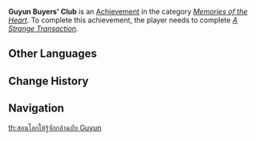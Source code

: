 {{Achievement Infobox
|title        = 
|id           = 84124
|order id     = 6911
|category     = Memories of the Heart
|description  = Find out the truth behind the deal Beidou's making.
|requirements = Complete ''[[Beneath the Surface#A Strange Transaction|A Strange Transaction]].''
|primogems    = 5
|tracking     = 
|hidden       = 1
|quest        = When the Crux Shines Bright
|topic        = 
}}
'''Guyun Buyers' Club''' is an [[Achievement]] in the category ''[[Memories of the Heart]]''. To complete this achievement, the player needs to complete ''[[Beneath the Surface#A Strange Transaction|A Strange Transaction]].''
<!--
==Trivia==

==Video Guides==
{{EVT
|video1   = 
|caption1 = 
}}
-->
==Other Languages==
{{Other Languages|default_hidden=1
|en      = Guyun Buyers' Club
|zhs     = 孤云阁买家俱乐部
|zhs_rm  = Gūyún-gé Mǎijiā Jùlèbù
|zht     = 孤雲閣買家俱樂部
|zht_rm  = Gūyún-gé Mǎijiā Jùlèbù
|ja      = 孤雲閣の買い手俱楽部
|ja_rm   = Ko'unkaku no Kaite Kurabu
|ko      = 고운각 매수자 클럽
|ko_rm   = 
|es      = Club de Compradores de Guyun
|fr      = Club des acheteurs de Guyun
|ru      = Клуб покупателей Гуюнь
|th      = สอนโลกให้รู้จักกล้าฉบับ Guyun
|th_rm   = 
|vi      = Hội Mua Bán Cô Vân Các
|de      = Guyun-Käuferclub
|id      = Klub Pembeli Guyun
|pt      = Clube de Compradores da Floresta de Pedra Guyun
}}

==Change History==
{{Change History|2.3}}
<!--
==References==
{{Reflist}}
-->
==Navigation==
{{Achievement Navbox|Memories of the Heart}}
[[th:สอนโลกให้รู้จักกล้าฉบับ Guyun]]